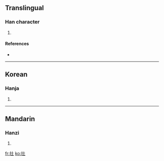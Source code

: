 ==Translingual==

===Han character===
{{Han char|rn=64|rad=手|as=03|sn=6|four=|canj=手土 (QG)}}

# {{defn|Han|sort=手03}}

====References====
* {{Han ref|kx=0417.170|dkj=11792|dj=0764.100|hdz=31829.040|uh=6257|ud=25175}}

----

==Korean==

===Hanja===
{{ko-hanja|hangeul=재|eumhun=|rv=jae|mr=chae|y=cay}}

# {{defn|Korean}}

----

==Mandarin==

===Hanzi===
{{cmn-hanzi|pin=[[zài]] ([[zai4]])|wg=tsai<sup>4</sup>}}

# {{defn|Mandarin}}

[[fr:扗]]
[[ko:扗]]